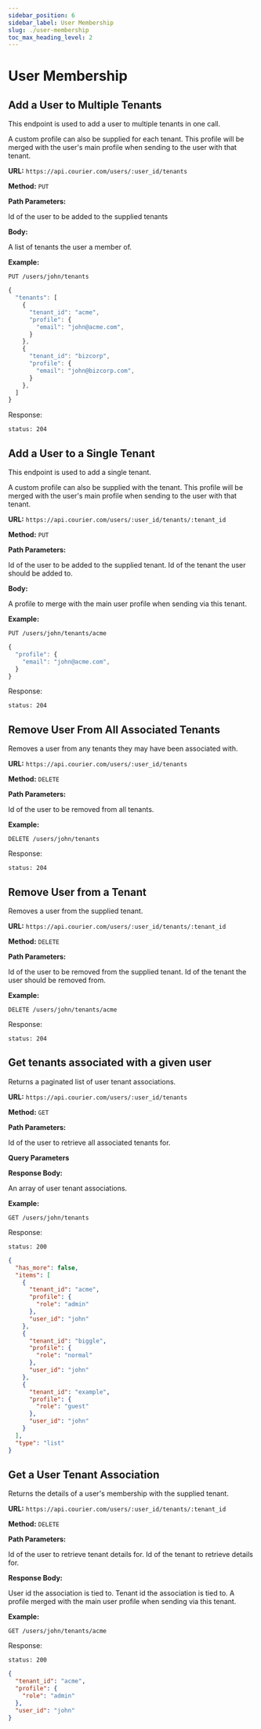 ```yaml
---
sidebar_position: 6
sidebar_label: User Membership
slug: ./user-membership
toc_max_heading_level: 2
---
```



# User Membership

## Add a User to Multiple Tenants

This endpoint is used to add a user to multiple tenants in one call.

A custom profile can also be supplied for each tenant. This profile will be merged with the user's main profile when sending to the user with that tenant.

**URL:** `https://api.courier.com/users/:user_id/tenants`

**Method:** `PUT`

**Path Parameters:**

<Params>
  <Param name="user_id" type="string" required>
    Id of the user to be added to the supplied tenants
  </Param>
</Params>

**Body:**

<Params>
  <Param name="tenants" type="UserTenantAssociation">
    A list of tenants the user a member of.
    <ChildParams name="user tenant association type">
      <UserTenantAssociation />
    </ChildParams>
  </Param>
</Params>

**Example:**

`PUT /users/john/tenants`

```js
{
  "tenants": [
    {
      "tenant_id": "acme",
      "profile": {
        "email": "john@acme.com",
      }
    },
    {
      "tenant_id": "bizcorp",
      "profile": {
        "email": "john@bizcorp.com",
      }
    },
  ]
}
```

Response:

```
status: 204
```

## Add a User to a Single Tenant

This endpoint is used to add a single tenant.

A custom profile can also be supplied with the tenant. This profile will be merged with the user's main profile when sending to the user with that tenant.

**URL:** `https://api.courier.com/users/:user_id/tenants/:tenant_id`

**Method:** `PUT`

**Path Parameters:**

<Params>
  <Param name="user_id" type="string" required>
    Id of the user to be added to the supplied tenant.
  </Param>
  <Param name="tenant_id" type="string" required>
    Id of the tenant the user should be added to.
  </Param>
</Params>

**Body:**

<Params>
  <Param name="profile" type="Profile">
    A profile to merge with the main user profile when sending via this tenant.
    <ChildParams name="profile type">
      <Profile />
    </ChildParams>
  </Param>
</Params>

**Example:**

`PUT /users/john/tenants/acme`

```js
{
  "profile": {
    "email": "john@acme.com",
  }
}
```

Response:

```
status: 204
```

## Remove User From All Associated Tenants

Removes a user from any tenants they may have been associated with.

**URL:** `https://api.courier.com/users/:user_id/tenants`

**Method:** `DELETE`

**Path Parameters:**

<Params>
  <Param name="user_id" type="string" required>
    Id of the user to be removed from all tenants.
  </Param>
</Params>

**Example:**

`DELETE /users/john/tenants`

Response:

```
status: 204
```

## Remove User from a Tenant

Removes a user from the supplied tenant.

**URL:** `https://api.courier.com/users/:user_id/tenants/:tenant_id`

**Method:** `DELETE`

**Path Parameters:**

<Params>
  <Param name="user_id" type="string" required>
    Id of the user to be removed from the supplied tenant.
  </Param>
  <Param name="tenant_id" type="string" required>
    Id of the tenant the user should be removed from.
  </Param>
</Params>

**Example:**

`DELETE /users/john/tenants/acme`

Response:

```
status: 204
```

## Get tenants associated with a given user

Returns a paginated list of user tenant associations.

**URL:** `https://api.courier.com/users/:user_id/tenants`

**Method:** `GET`

**Path Parameters:**

<Params>
  <Param name="user_id" type="string" required>
    Id of the user to retrieve all associated tenants for.
  </Param>
</Params>

**Query Parameters**

<PaginatedRequestQueryParams />

**Response Body:**

<PaginatedResponse type="array<UserTenantAssociation>">
  An array of user tenant associations.
  <ChildParams name="user tenant association type">
    <UserTenantAssociation />
  </ChildParams>
</PaginatedResponse>

**Example:**

`GET /users/john/tenants`

Response:

```
status: 200
```

```json
{
  "has_more": false,
  "items": [
    {
      "tenant_id": "acme",
      "profile": {
        "role": "admin"
      },
      "user_id": "john"
    },
    {
      "tenant_id": "biggle",
      "profile": {
        "role": "normal"
      },
      "user_id": "john"
    },
    {
      "tenant_id": "example",
      "profile": {
        "role": "guest"
      },
      "user_id": "john"
    }
  ],
  "type": "list"
}
```

## Get a User Tenant Association

Returns the details of a user's membership with the supplied tenant.

**URL:** `https://api.courier.com/users/:user_id/tenants/:tenant_id`

**Method:** `DELETE`

**Path Parameters:**

<Params>
  <Param name="user_id" type="string" required>
    Id of the user to retrieve tenant details for.
  </Param>
  <Param name="tenant_id" type="string" required>
    Id of the tenant to retrieve details for.
  </Param>
</Params>

**Response Body:**

<Params>
  <Param name="user_id" type="string" required>
    User id the association is tied to.
  </Param>
  <Param name="tenant_id" type="string" required>
    Tenant id the association is tied to.
  </Param>
  <Param name="profile" type="Profile">
    A profile merged with the main user profile when sending via this tenant.
    <ChildParams name="profile type">
      <Profile />
    </ChildParams>
  </Param>
</Params>

**Example:**

`GET /users/john/tenants/acme`

Response:

```
status: 200
```

```json
{
  "tenant_id": "acme",
  "profile": {
    "role": "admin"
  },
  "user_id": "john"
}
```
